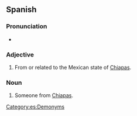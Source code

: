 ==Spanish==

===Pronunciation===
* {{es-IPA|chhiapaneco}}

===Adjective===
{{es-adj|f=chiapaneca}}

# From or related to the Mexican state of [[Chiapas]].

===Noun===
{{es-noun|m|f=chiapaneca}}

# Someone from [[Chiapas]].

[[Category:es:Demonyms]]